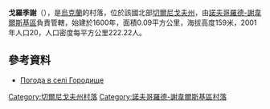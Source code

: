 {{coord|52|19|22|N|33|7|17|E|scale:100000|display=title}}

'''戈羅季謝'''（{{lang-uk|Городище}}），是[[烏克蘭|烏克蘭]]的村落，位於該國北部[[切爾尼戈夫州|切爾尼戈夫州]]，由[[諾夫哥羅德-謝韋爾斯基區|諾夫哥羅德-謝韋爾斯基區]]負責管轄，始建於1600年，面積0.09平方公里，海拔高度159米，2001年人口20，人口密度每平方公里222.22人。

==參考資料==
* [http://weather.in.ua/ua/chernigovskaja/5624 Погода в селі Городище] {{Wayback|url=http://weather.in.ua/ua/chernigovskaja/5624 |date=20160305205009 }}

[[Category:切爾尼戈夫州村落|Category:切爾尼戈夫州村落]]
[[Category:諾夫哥羅德-謝韋爾斯基區村落|Category:諾夫哥羅德-謝韋爾斯基區村落]]


{{Chernihiv-geo-stub}}